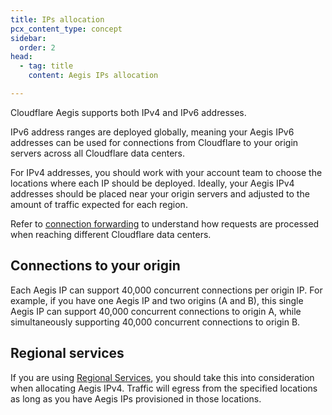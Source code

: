 ```yaml
---
title: IPs allocation
pcx_content_type: concept
sidebar:
  order: 2
head:
  - tag: title
    content: Aegis IPs allocation

---
```


Cloudflare Aegis supports both IPv4 and IPv6 addresses.

IPv6 address ranges are deployed globally, meaning your Aegis IPv6 addresses can be used for connections from Cloudflare to your origin servers across all Cloudflare data centers.

For IPv4 addresses, you should work with your account team to choose the locations where each IP should be deployed. Ideally, your Aegis IPv4 addresses should be placed near your origin servers and adjusted to the amount of traffic expected for each region.

Refer to [connection forwarding](/aegis/about/connection-forwarding/) to understand how requests are processed when reaching different Cloudflare data centers.

## Connections to your origin

Each Aegis IP can support 40,000 concurrent connections per origin IP. For example, if you have one Aegis IP and two origins (A and B), this single Aegis IP can support 40,000 concurrent connections to origin A, while simultaneously supporting 40,000 concurrent connections to origin B.

## Regional services

If you are using [Regional Services](/data-localization/regional-services/), you should take this into consideration when allocating Aegis IPv4. Traffic will egress from the specified locations as long as you have Aegis IPs provisioned in those locations.